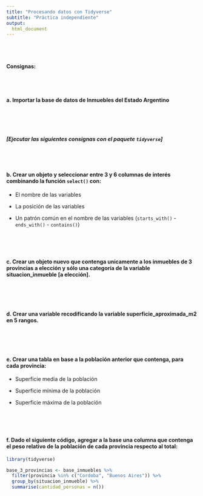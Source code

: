 ```yaml
---
title: "Procesando datos con Tidyverse"
subtitle: "Práctica independiente"
output:
  html_document
---
```


<br><br>

#### Consignas:

<br><br> 

#### **a.** Importar la base de datos de **Inmuebles del Estado Argentino**
```r

```

<br><br> 

##### _[Ejecutar las siguientes consignas con el paquete `tidyverse`]_

<br><br> 

#### **b.** Crear un objeto y seleccionar entre 3 y 6 columnas de interés combinando la función `select()` con:

- El nombre de las variables

- La posición de las variables

- Un patrón común en el nombre de las variables (`starts_with()` - `ends_with()` - `contains()`)

```r

```

<br><br> 


#### **c.** Crear un objeto nuevo que contenga unicamente a los inmuebles de **3 provincias** a elección y sólo una categoría de la variable **situacion_inmueble** [a elección].
```r

```

<br><br> 


#### **d.** Crear una variable recodificando la variable **superficie_aproximada_m2** en 5 rangos.
```r

```

<br><br> 

#### **e.** Crear una tabla en base a la población anterior que contenga, para cada provincia:

- Superficie media de la población

- Superficie mínima de la población

- Superficie máxima de la población

```r

```

<br><br> 


#### **f.** Dado el siguiente código, agregar a la base una columna que contenga el peso relativo de la población de cada provincia respecto al total:

```r
library(tidyverse)

base_3_provincias <- base_inmuebles %>% 
  filter(provincia %in% c("Cordoba", "Buenos Aires")) %>% 
  group_by(situacion_inmueble) %>% 
  summarise(cantidad_personas = n())
```

<br><br> 